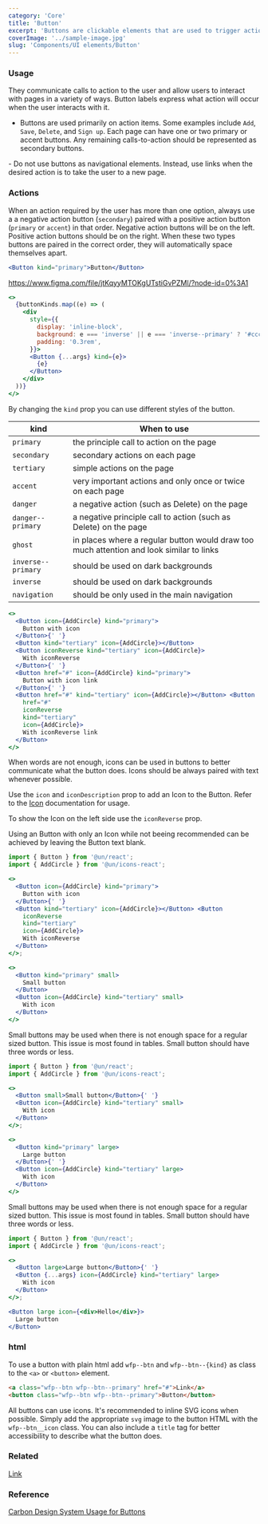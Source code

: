 ```yaml
---
category: 'Core'
title: 'Button'
excerpt: 'Buttons are clickable elements that are used to trigger actions.'
coverImage: '../sample-image.jpg'
slug: 'Components/UI elements/Button'
---
```


<Storybook path="iframe.html?viewMode=docs&id=components-ui-elements-button--documentation&args=" />

### Usage

They communicate calls to action to the user and allow users to interact with pages in a variety of ways. Button labels express what action will occur when the user interacts with it.

<DoUse>

- Buttons are used primarily on action items. Some examples include `Add`, `Save`, `Delete`, and `Sign up`. Each page can have one or two primary or accent buttons. Any remaining calls-to-action should be represented as secondary buttons.

</DoUse>

<DoNotUse>
  - Do not use buttons as navigational elements. Instead, use links when the
  desired action is to take the user to a new page.
</DoNotUse>

### Actions

When an action required by the user has more than one option, always use a a negative action button (`secondary`) paired with a positive action button (`primary` or `accent`) in that order. Negative action buttons will be on the left. Positive action buttons should be on the right. When these two types buttons are paired in the correct order, they will automatically space themselves apart.

```jsx live
<Button kind="primary">Button</Button>
```

https://www.figma.com/file/jtKqyyMTOKgUTstiGvPZMl/?node-id=0%3A1

```jsx live
<>
  {buttonKinds.map((e) => (
    <div
      style={{
        display: 'inline-block',
        background: e === 'inverse' || e === 'inverse--primary' ? '#ccc' : '',
        padding: '0.3rem',
      }}>
      <Button {...args} kind={e}>
        {e}
      </Button>
    </div>
  ))}
</>
```

By changing the `kind` prop you can use different styles of the button.

| kind               | When to use                                                                              |
| ------------------ | ---------------------------------------------------------------------------------------- |
| `primary`          | the principle call to action on the page                                                 |
| `secondary`        | secondary actions on each page                                                           |
| `tertiary`         | simple actions on the page                                                               |
| `accent`           | very important actions and only once or twice on each page                               |
| `danger`           | a negative action (such as Delete) on the page                                           |
| `danger--primary`  | a negative principle call to action (such as Delete) on the page                         |
| `ghost`            | in places where a regular button would draw too much attention and look similar to links |
| `inverse--primary` | should be used on dark backgrounds                                                       |
| `inverse`          | should be used on dark backgrounds                                                       |
| `navigation`       | should be only used in the main navigation                                               |

```jsx live
<>
  <Button icon={AddCircle} kind="primary">
    Button with icon
  </Button>{' '}
  <Button kind="tertiary" icon={AddCircle}></Button>
  <Button iconReverse kind="tertiary" icon={AddCircle}>
    With iconReverse
  </Button>{' '}
  <Button href="#" icon={AddCircle} kind="primary">
    Button with icon link
  </Button>{' '}
  <Button href="#" kind="tertiary" icon={AddCircle}></Button> <Button
    href="#"
    iconReverse
    kind="tertiary"
    icon={AddCircle}>
    With iconReverse link
  </Button>
</>
```

When words are not enough, icons can be used in buttons to better communicate what the button does. Icons should be
always paired with text whenever possible.

Use the `icon` and `iconDescription` prop to add an Icon to the Button. Refer to the [Icon](?selectedKind=Icon) documentation for usage.

To show the Icon on the left side use the `iconReverse` prop.

Using an Button with only an Icon while not beeing recommended can be achieved by leaving the Button text blank.

```jsx live
import { Button } from '@un/react';
import { AddCircle } from '@un/icons-react';

<>
  <Button icon={AddCircle} kind="primary">
    Button with icon
  </Button>{' '}
  <Button kind="tertiary" icon={AddCircle}></Button> <Button
    iconReverse
    kind="tertiary"
    icon={AddCircle}>
    With iconReverse
  </Button>
</>;
```

```jsx live
<>
  <Button kind="primary" small>
    Small button
  </Button>
  <Button icon={AddCircle} kind="tertiary" small>
    With icon
  </Button>
</>
```

Small buttons may be used when there is not enough space for a
regular sized button. This issue is most found in tables. Small button should have three words
or less.

```jsx live
import { Button } from '@un/react';
import { AddCircle } from '@un/icons-react';

<>
  <Button small>Small button</Button>{' '}
  <Button icon={AddCircle} kind="tertiary" small>
    With icon
  </Button>
</>;
```

```jsx live
<>
  <Button kind="primary" large>
    Large button
  </Button>{' '}
  <Button icon={AddCircle} kind="tertiary" large>
    With icon
  </Button>
</>
```

Small buttons may be used when there is not enough space for a
regular sized button. This issue is most found in tables. Small button should have three words
or less.

```jsx live
import { Button } from '@un/react';
import { AddCircle } from '@un/icons-react';

<>
  <Button large>Large button</Button>{' '}
  <Button {...args} icon={AddCircle} kind="tertiary" large>
    With icon
  </Button>
</>;
```

```jsx live
<Button large icon={<div>Hello</div>}>
  Large button
</Button>
```

### html

To use a button with plain html add `wfp--btn` and `wfp--btn--{kind}` as class to the `<a>` or `<button>` element.

```html
<a class="wfp--btn wfp--btn--primary" href="#">Link</a>
<button class="wfp--btn wfp--btn--primary">Button</button>
```

All buttons can use icons. It's recommended to inline SVG icons when possible. Simply add the appropriate `svg` image to the button HTML with the `wfp--btn__icon` class. You can also include a `title` tag for better accessibility to describe what the button does.

### Related

[Link](?path=/docs/components-link--link-regular)

### Reference

[Carbon Design System Usage for Buttons](https://next.carbondesignsystem.com/components/button)
